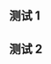 {{Testcases notice}}

== 测试 1 ==
{{Testcase table
| Name        = 肝臟<br>Liver ( Hepar )
| Latin       = Jecur, iecurrfstuuyiio
| Greek       = Hepar (ἧπαρ)<br /><small>root hepat- (ἡπατ-)</small> 
| GraySubject = 250
| GrayPage    = 1188
| Image       = Anatomy Abdomen Tiesworks zh.jpg
| Caption     = 人類腹腔內部構造
| Width       = 240
| Image2      = Liver 01 animation1.gif
| Caption2    = 以動畫展示人體中肝臟的位置（紅色者）
| ImageMap    = 
| MapCaption  = 
| Precursor   = [[Foregut]]
| System      = [[Human digestive system|Digestive system]]
| Artery      = [[Hepatic artery proper|Hepatic artery]]
| Vein        = [[Hepatic vein]] and [[hepatic portal vein]]
| Nerve       = [[Celiac ganglia]] and [[vagus nerve]]<ref>{{GeorgiaPhysiology|6/6ch2/s6ch2_30| }}</ref>
| Lymph       = 
| MeshName    = Liver
| MeshNumber  = A03.62fdhjhfgdrrstyruyuyh
| Code        = 
| Dorlands    = 
| DorlandsID  = }}
{{clear}}

== 测试 2 ==
{{Testcase table
| Name         = 胰脏 
| Latin        = 
| GraySubject  = 251 
| GrayPage     = 1199 
| Image        = Blausen 0699 PancreasAnatomy2-zh-hant.png  
| Caption      = 胰臟（黃色）及與其相連之[[消化器官]]的示意圖
| Image2       = illu_pancreas_duodenum.jpg 
| Caption2     = 1：胰头<br />2：胰腺钩突<br />3：胰腺切迹<br />4：胰体<br />5：胰前<br />6：胰下<br />7：胰上缘<br />8：胰前缘<br />9：胰下缘<br />10：网膜结节<br />11：胰尾<br />12：十二指肠 
| Precursor    = {{tsl|en|pancreatic bud|胰腺芽}}s 
| System       = 
| Artery       = {{tsl|en|Inferior pancreaticoduodenal artery|胰十二指腸下動脈}}, {{tsl|en|Superior pancreaticoduodenal artery||胰十二指腸上動脈}} 
| Vein         = {{tsl|en|Pancreaticoduodenal veins|胰十二指肠静脉}} 
| Nerve        = {{tsl|en|Pancreatic plexus|胰腺叢}}, {{tsl|en|celiac ganglia|腹腔神經節}}, [[迷走神经]]{{ref|GeorgiaPhysiology|6/6ch2/s6ch2_30}} 
| Lymph        = 
| MeshName     = Pancreas
| MeshNumber   = A03.734 
| DorlandsPre  = p_02 
| DorlandsSuf  =  
}}